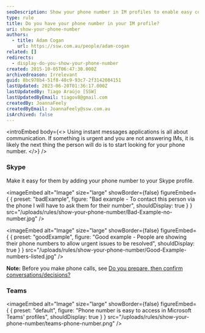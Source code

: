 ```yaml
---
seoDescription: Show your phone number in IM profiles to enable easy communication and resolve urgent issues efficiently.
type: rule
title: Do you have your phone number in your IM profile?
uri: show-your-phone-number
authors:
  - title: Adam Cogan
    url: https://ssw.com.au/people/adam-cogan
related: []
redirects:
  - display-do-you-show-your-phone-number
created: 2015-10-05T06:47:30.000Z
archivedreason: Irrelevant
guid: 8bc978b4-51f8-48c9-93c7-2f3142084151
lastUpdated: 2023-06-20T01:36:17.000Z
lastUpdatedBy: Tiago Araújo [SSW]
lastUpdatedByEmail: tiagov8@gmail.com
createdBy: JoannaFeely
createdByEmail: JoannaFeely@ssw.com.au
isArchived: false
---
```


<introEmbed
  body={<>
Using instant messages applications is all about communication. If something is urgent and you are not answering IMs, it is likely the next thing the person will do is to start looking for your phone number.
  </>}
/>
### Skype

Make it easy for them by adding your phone number to your Skype profile.

<imageEmbed
  alt="Image"
  size="large"
  showBorder={false}
  figureEmbed={ {
    preset: "badExample",
    figure: "Bad example - To contact this person via the phone I will have to ask them for their number",
    shouldDisplay: true
  } }
  src="/uploads/rules/show-your-phone-number/Bad-Example-no-number.jpg"
/>


<imageEmbed
  alt="Image"
  size="large"
  showBorder={false}
  figureEmbed={ {
    preset: "goodExample",
    figure: "Good example - People are showing their phone numbers to allow urgent issues to be resolved",
    shouldDisplay: true
  } }
  src="/uploads/rules/show-your-phone-number/Good-Example-numbers-listed.jpg"
/>


**Note:** Before you make phone calls, see [Do you prepare, then confirm conversations/decisions?](/do-you-prepare-then-confirm-conversations-decisions)

### Teams


<imageEmbed
  alt="Image"
  size="large"
  showBorder={false}
  figureEmbed={ {
    preset: "default",
    figure: "Phone number is easy to access in Microsoft Teams' profiles",
    shouldDisplay: true
  } }
  src="/uploads/rules/show-your-phone-number/teams-phone-number.png"
/>
